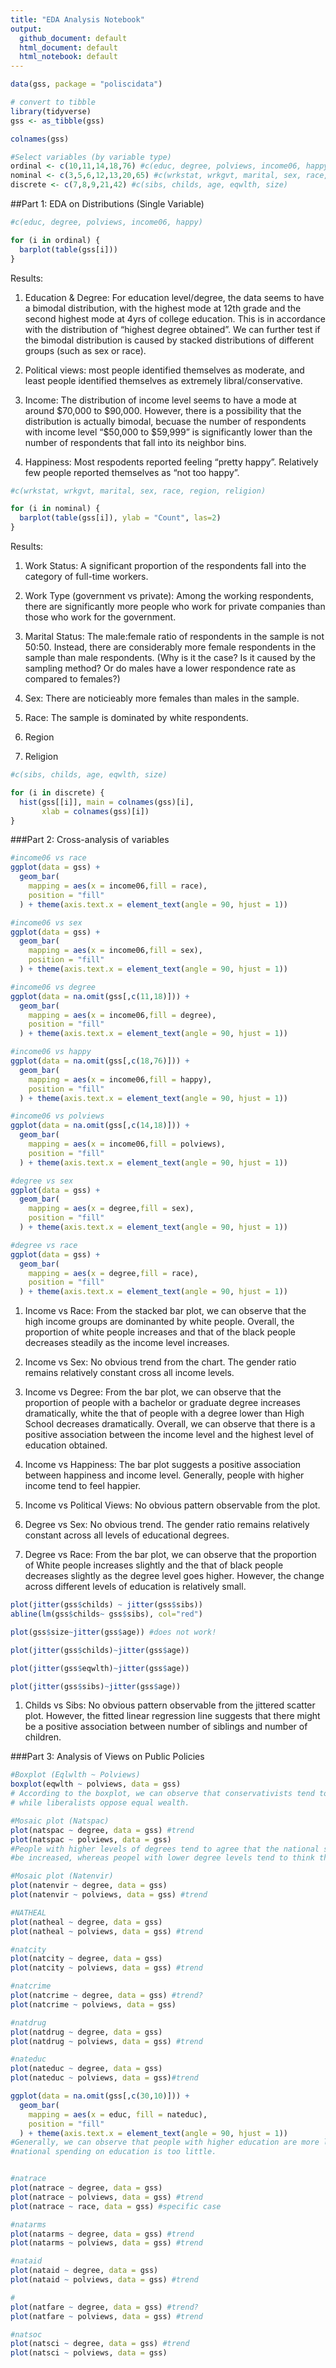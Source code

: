 ```yaml
---
title: "EDA Analysis Notebook"
output:
  github_document: default
  html_document: default
  html_notebook: default
---
```


```r
data(gss, package = "poliscidata")

# convert to tibble
library(tidyverse)
gss <- as_tibble(gss)

colnames(gss)

#Select variables (by variable type)
ordinal <- c(10,11,14,18,76) #c(educ, degree, polviews, income06, happy)
nominal <- c(3,5,6,12,13,20,65) #c(wrkstat, wrkgvt, marital, sex, race, relig, region)
discrete <- c(7,8,9,21,42) #c(sibs, childs, age, eqwlth, size)
```


##Part 1: EDA on Distributions (Single Variable)

```r

#c(educ, degree, polviews, income06, happy)

for (i in ordinal) {
  barplot(table(gss[i]))
}

```
Results:

(1) Education & Degree: For education level/degree, the data seems to have a bimodal distribution, with the highest mode at 12th grade and the second highest mode at 4yrs of college education. This is in accordance with the distribution of "highest degree obtained". We can further test if the bimodal distribution is caused by stacked distributions of different groups (such as sex or race).

(2) Political views: most people identified themselves as moderate, and least people identified themselves as extremely libral/conservative.

(3) Income: The distribution of income level seems to have a mode at around \$70,000 to \$90,000. However, there is a possibility that the distribution is actually bimodal, becuase the number of respondents with income level "\$50,000 to \$59,999" is significantly lower than the number of respondents that fall into its neighbor bins.


(4) Happiness: Most respodents reported feeling "pretty happy". Relatively few people reported themselves as "not too happy".

```r

#c(wrkstat, wrkgvt, marital, sex, race, region, religion)

for (i in nominal) {
  barplot(table(gss[i]), ylab = "Count", las=2)
}

```

Results:

(1) Work Status: A significant proportion of the respondents fall into the category of full-time workers.

(2) Work Type (government vs private): Among the working respondents, there are significantly more people who work for private companies than those who work for the government.

(3) Marital Status: The male:female ratio of respondents in the sample is not 50:50. Instead, there are considerably more female respondents in the sample than male respondents. (Why is it the case? Is it caused by the sampling method? Or do males have a lower respondence rate as compared to females?)

(4) Sex: There are noticieably more females than males in the sample.

(5) Race: The sample is dominated by white respondents.

(6) Region

(7) Religion

```r
#c(sibs, childs, age, eqwlth, size)

for (i in discrete) {
  hist(gss[[i]], main = colnames(gss)[i],
       xlab = colnames(gss)[i])
}

```

###Part 2: Cross-analysis of variables
```r
#income06 vs race
ggplot(data = gss) +
  geom_bar(
    mapping = aes(x = income06,fill = race),
    position = "fill"
  ) + theme(axis.text.x = element_text(angle = 90, hjust = 1))

#income06 vs sex
ggplot(data = gss) +
  geom_bar(
    mapping = aes(x = income06,fill = sex),
    position = "fill"
  ) + theme(axis.text.x = element_text(angle = 90, hjust = 1))

#income06 vs degree
ggplot(data = na.omit(gss[,c(11,18)])) +
  geom_bar(
    mapping = aes(x = income06,fill = degree),
    position = "fill"
  ) + theme(axis.text.x = element_text(angle = 90, hjust = 1))

#income06 vs happy
ggplot(data = na.omit(gss[,c(18,76)])) +
  geom_bar(
    mapping = aes(x = income06,fill = happy),
    position = "fill"
  ) + theme(axis.text.x = element_text(angle = 90, hjust = 1))

#income06 vs polviews
ggplot(data = na.omit(gss[,c(14,18)])) +
  geom_bar(
    mapping = aes(x = income06,fill = polviews),
    position = "fill"
  ) + theme(axis.text.x = element_text(angle = 90, hjust = 1))

#degree vs sex
ggplot(data = gss) +
  geom_bar(
    mapping = aes(x = degree,fill = sex),
    position = "fill"
  ) + theme(axis.text.x = element_text(angle = 90, hjust = 1))

#degree vs race
ggplot(data = gss) +
  geom_bar(
    mapping = aes(x = degree,fill = race),
    position = "fill"
  ) + theme(axis.text.x = element_text(angle = 90, hjust = 1))

```
(1) Income vs Race: From the stacked bar plot, we can observe that the high income groups are dominanted by white people. Overall, the proportion of white people increases and that of the black people decreases steadily as the income level increases.

(2) Income vs Sex: No obvious trend from the chart. The gender ratio remains relatively constant cross all income levels.

(3) Income vs Degree: From the bar plot, we can observe that the proportion of people with a bachelor or graduate degree increases dramatically, white the that of people with a degree lower than High School decreases dramatically. Overall, we can observe that there is a positive association between the income level and the highest level of education obtained.

(4) Income vs Happiness: The bar plot suggests a positive association between happiness and income level. Generally, people with higher income tend to feel happier.

(5) Income vs Political Views: No obvious pattern observable from the plot.

(6) Degree vs Sex: No obvious trend. The gender ratio remains relatively constant across all levels of educational degrees.

(7) Degree vs Race: From the bar plot, we can observe that the proportion of White people increases slightly and the that of black people decreases slightly as the degree level goes higher. However, the change across different levels of education is relatively small.

```r
plot(jitter(gss$childs) ~ jitter(gss$sibs))
abline(lm(gss$childs~ gss$sibs), col="red")

plot(gss$size~jitter(gss$age)) #does not work!

plot(jitter(gss$childs)~jitter(gss$age))

plot(jitter(gss$eqwlth)~jitter(gss$age))

plot(jitter(gss$sibs)~jitter(gss$age))
```
(1) Childs vs Sibs: No obvious pattern observable from the jittered scatter plot. However, the fitted linear regression line suggests that there might be a positive association between number of siblings and number of children.

###Part 3: Analysis of Views on Public Policies
```r
#Boxplot (Eqlwlth ~ Polviews)
boxplot(eqwlth ~ polviews, data = gss)
# According to the boxplot, we can observe that conservativists tend to support equal wealth
# while liberalists oppose equal wealth.

#Mosaic plot (Natspac)
plot(natspac ~ degree, data = gss) #trend
plot(natspac ~ polviews, data = gss)
#People with higher levels of degrees tend to agree that the national spend on space exploration should
#be increased, whereas peopel with lower degree levels tend to think that the spending is too much.

#Mosaic plot (Natenvir)
plot(natenvir ~ degree, data = gss)
plot(natenvir ~ polviews, data = gss) #trend

#NATHEAL
plot(natheal ~ degree, data = gss)
plot(natheal ~ polviews, data = gss) #trend

#natcity
plot(natcity ~ degree, data = gss)
plot(natcity ~ polviews, data = gss) #trend

#natcrime
plot(natcrime ~ degree, data = gss) #trend?
plot(natcrime ~ polviews, data = gss)

#natdrug
plot(natdrug ~ degree, data = gss)
plot(natdrug ~ polviews, data = gss) #trend

#nateduc
plot(nateduc ~ degree, data = gss)
plot(nateduc ~ polviews, data = gss)#trend

ggplot(data = na.omit(gss[,c(30,10)])) +
  geom_bar(
    mapping = aes(x = educ, fill = nateduc),
    position = "fill"
  ) + theme(axis.text.x = element_text(angle = 90, hjust = 1))
#Generally, we can observe that people with higher education are more likely to think the
#national spending on education is too little.


#natrace
plot(natrace ~ degree, data = gss)
plot(natrace ~ polviews, data = gss) #trend
plot(natrace ~ race, data = gss) #specific case

#natarms
plot(natarms ~ degree, data = gss) #trend
plot(natarms ~ polviews, data = gss) #trend

#nataid
plot(nataid ~ degree, data = gss)
plot(nataid ~ polviews, data = gss) #trend

#
plot(natfare ~ degree, data = gss) #trend?
plot(natfare ~ polviews, data = gss) #trend

#natsoc
plot(natsci ~ degree, data = gss) #trend
plot(natsci ~ polviews, data = gss)
```